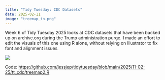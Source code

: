 ```yaml
---
title: "Tidy Tuesday: CDC Datasets"
date: 2025-02-11
image: "treemap_tn.png"
---
```


Week 6 of Tidy Tuesday 2025 looks at CDC datasets that have been backed up on archive.org during the Trump administration purge. I made an effort to edit the visuals of this one using R alone, without relying on Illustrator to fix font and alignment issues.

![](treemap.png){style="margin:auto;"}

Code: <https://github.com/jessjep/tidytuesday/blob/main/2025/11-02-25/tt_cdc/treemap2.R>
